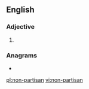 {{also|nonpartisan}}
==English==

===Adjective===
{{en-adj|head=[[non]]-[[partisan]]}}

# {{alternative spelling of|nonpartisan|lang=en}}

===Anagrams===
* {{l|en|nonaspirant}}

[[pl:non-partisan]]
[[vi:non-partisan]]
